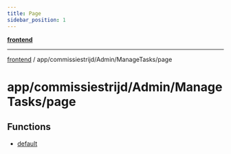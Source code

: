 ```yaml
---
title: Page
sidebar_position: 1
---
```


[**frontend**](./page/../../../../..)

***

[frontend](./page/../../../../..) / app/commissiestrijd/Admin/ManageTasks/page

# app/commissiestrijd/Admin/ManageTasks/page

## Functions

- [default](./page/functions/default)
